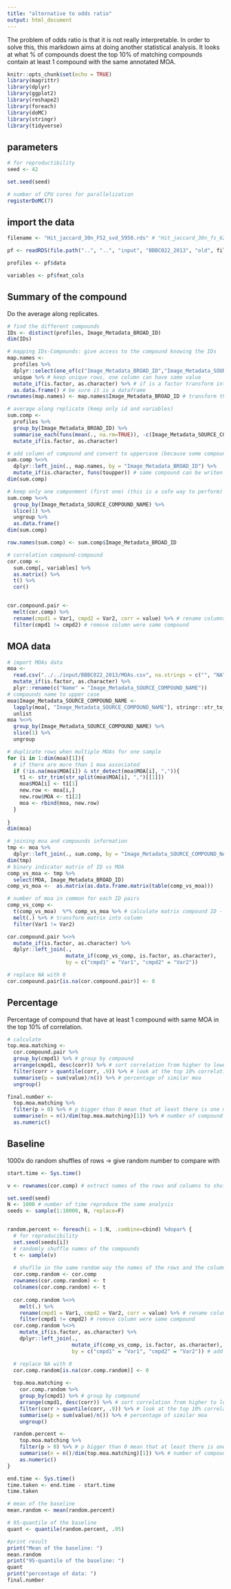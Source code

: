 ```yaml
---
title: "alternative to odds ratio"
output: html_document
---
```


The problem of odds ratio is that it is not really interpretable. In order to solve this, this markdown aims at doing another statistical analysis. It looks at what % of compounds doest the top 10% of matching compounds contain at least 1 compound with the same annotated MOA.

```r
knitr::opts_chunk$set(echo = TRUE)
library(magrittr)
library(dplyr)
library(ggplot2)
library(reshape2)
library(foreach)
library(doMC)
library(stringr)
library(tidyverse)
```

## parameters
```r
# for reproductibility
seed <- 42

set.seed(seed)

# number of CPU cores for parallelization
registerDoMC(7)
```

## import the data

```r

filename <- "Hit_jaccard_30n_FS2_svd_5950.rds" # "Hit_jaccard_30n_fs_6206.rds", "Hit_jaccard_50n_6225.rds", "Hit_pearson_5925.rds", "Hit_pearson_fs_5975.rds"

pf <- readRDS(file.path("..", "..", "input", "BBBC022_2013", "old", filename))

profiles <- pf$data

variables <- pf$feat_cols
```

## Summary of the compound

Do the average along replicates.

```r
# find the different compounds
IDs <- distinct(profiles, Image_Metadata_BROAD_ID)
dim(IDs)

# mapping IDs-Compounds: give access to the compound knowing the IDs
map.names <-
  profiles %>%
  dplyr::select(one_of(c("Image_Metadata_BROAD_ID","Image_Metadata_SOURCE_COMPOUND_NAME"))) %>% # select ID and Compound
  unique %>% # keep unique rows, one column can have same value
  mutate_if(is.factor, as.character) %>% # if is a factor transform into a character
  as.data.frame() # be sure it is a dataframe
rownames(map.names) <- map.names$Image_Metadata_BROAD_ID # transform the names of the rows into the IDs

# average along replicate (keep only id and variables)
sum.comp <- 
  profiles %>% 
  group_by(Image_Metadata_BROAD_ID) %>% 
  summarise_each(funs(mean(., na.rm=TRUE)), -c(Image_Metadata_SOURCE_COMPOUND_NAME, Well, Plate)) %>% # mean along replicate
  mutate_if(is.factor, as.character)

# add column of compound and convert to uppercase (because some compounds same name but in lower/upper case)
sum.comp %<>%
  dplyr::left_join(., map.names, by = "Image_Metadata_BROAD_ID") %>% 
  mutate_if(is.character, funs(toupper)) # same compound can be writen in upper and lower case and looks different
dim(sum.comp)

# keep only one componment (first one) (this is a safe way to perform)
sum.comp %<>%
  group_by(Image_Metadata_SOURCE_COMPOUND_NAME) %>%
  slice(1) %>%
  ungroup %>%
  as.data.frame()
dim(sum.comp)

row.names(sum.comp) <- sum.comp$Image_Metadata_BROAD_ID
```

```r
# correlation compound-compound
cor.comp <-
  sum.comp[, variables] %>% 
  as.matrix() %>%
  t() %>%
  cor()


cor.compound.pair <- 
  melt(cor.comp) %>%
  rename(cmpd1 = Var1, cmpd2 = Var2, corr = value) %>% # rename columns
  filter(cmpd1 != cmpd2) # remove column were same compound

```


## MOA data

```r
# import MOAs data
moa <- 
  read.csv("../../input/BBBC022_2013/MOAs.csv", na.strings = c("", "NA")) %>%
  mutate_if(is.factor, as.character) %>%
  plyr::rename(c("Name" = "Image_Metadata_SOURCE_COMPOUND_NAME")) 
# compounds name to upper case
moa$Image_Metadata_SOURCE_COMPOUND_NAME <-
  lapply(moa[, "Image_Metadata_SOURCE_COMPOUND_NAME"], stringr::str_to_upper) %>%
  unlist
moa %<>% 
  group_by(Image_Metadata_SOURCE_COMPOUND_NAME) %>%
  slice(1) %>%
  ungroup

# duplicate rows when multiple MOAs for one sample
for (i in 1:dim(moa)[1]){
  # if there are more than 1 moa associated
  if (!is.na(moa$MOA[i]) & str_detect(moa$MOA[i], ",")){
    t1 <- str_trim(str_split(moa$MOA[i], ",")[[1]])
    moa$MOA[i] <- t1[1]
    new.row <- moa[i,]
    new.row$MOA <- t1[2]
    moa <- rbind(moa, new.row)
  }
  
}
dim(moa)

```


```r
# joining moa and compounds information
tmp <- moa %>%
  dplyr::left_join(., sum.comp, by = "Image_Metadata_SOURCE_COMPOUND_NAME")
dim(tmp)
# binary indicator matrix of ID vs MOA 
comp_vs_moa <- tmp %>%
  select(MOA, Image_Metadata_BROAD_ID) 
comp_vs_moa <-  as.matrix(as.data.frame.matrix(table(comp_vs_moa)))

# number of moa in common for each ID pairs
comp_vs_comp <-
  t(comp_vs_moa)  %*% comp_vs_moa %>% # calculate matrix compound ID - compound ID relation
  melt(.) %>% # transform matrix into column
  filter(Var1 != Var2)

cor.compound.pair %<>% 
  mutate_if(is.factor, as.character) %>%
  dplyr::left_join(., 
                   mutate_if(comp_vs_comp, is.factor, as.character), 
                   by = c("cmpd1" = "Var1", "cmpd2" = "Var2"))

# replace NA with 0
cor.compound.pair[is.na(cor.compound.pair)] <- 0

```

## Percentage
Percentage of compound that have at least 1 compound with same MOA in the top 10% of correlation. 

```r
# calculate 
top.moa.matching <- 
  cor.compound.pair %>%
  group_by(cmpd1) %>% # group by compound
  arrange(cmpd1, desc(corr)) %>% # sort correlation from higher to lower
  filter(corr > quantile(corr, .9)) %>% # look at the top 10% correlation in each group
  summarise(p = sum(value)/n()) %>% # percentage of similar moa
  ungroup()

final.number <-
  top.moa.matching %>%
  filter(p > 0) %>% # p bigger than 0 mean that at least there is one moa in common
  summarise(n = n()/dim(top.moa.matching)[1]) %>% # number of compound that have a least one MOA in common divided by the total number of compounds
  as.numeric()
```

## Baseline
1000x do random shuffles of rows -> give random number to compare with

```r
start.time <- Sys.time()

v <- rownames(cor.comp) # extract names of the rows and columns to shuffle

set.seed(seed)
N <- 1000 # number of time reproduce the same analysis
seeds <- sample(1:10000, N, replace=F)


random.percent <- foreach(i = 1:N, .combine=cbind) %dopar% {
  # for reproducibility
  set.seed(seeds[i])
  # randomly shuffle names of the compounds
  t <- sample(v)
  
  # shuflle in the same random way the names of the rows and the columns
  cor.comp.random <- cor.comp
  rownames(cor.comp.random) <- t
  colnames(cor.comp.random) <- t
  
  cor.comp.random %<>% 
    melt(.) %>%
    rename(cmpd1 = Var1, cmpd2 = Var2, corr = value) %>% # rename columns
    filter(cmpd1 != cmpd2) # remove column were same compound
  cor.comp.random %<>%
    mutate_if(is.factor, as.character) %>%
    dplyr::left_join(.,
                     mutate_if(comp_vs_comp, is.factor, as.character),
                     by = c("cmpd1" = "Var1", "cmpd2" = "Var2")) # add number of moa information.

  # replace NA with 0
  cor.comp.random[is.na(cor.comp.random)] <- 0
  
  top.moa.matching <- 
    cor.comp.random %>%
    group_by(cmpd1) %>% # group by compound
    arrange(cmpd1, desc(corr)) %>% # sort correlation from higher to lower
    filter(corr > quantile(corr, .9)) %>% # look at the top 10% correlation in each group
    summarise(p = sum(value)/n()) %>% # percentage of similar moa
    ungroup()

  random.percent <-
    top.moa.matching %>%
    filter(p > 0) %>% # p bigger than 0 mean that at least there is one moa in common
    summarise(n = n()/dim(top.moa.matching)[1]) %>% # number of compound that have a least one MOA in common divided by the total number of compounds
    as.numeric()
}

end.time <- Sys.time()
time.taken <- end.time - start.time
time.taken
```


```r
# mean of the baseline
mean.random <- mean(random.percent)

# 95-quantile of the baseline
quant <- quantile(random.percent, .95)

#print result
print("Mean of the baseline: ")
mean.random
print("95-quantile of the baseline: ")
quant
print("percentage of data: ")
final.number

```


